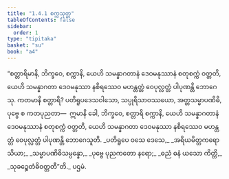 ```yaml
---
title: "1.4.1 စက္ကသုတ္တ"
tableOfContents: false
sidebar:
  order: 1
type: "tipitaka"
basket: "su"
book: "a4"
---
```



<DynamicBreadcrumb />

<Division number="31" book="a4" e="ch" v="15" p="341">

<Paragraph number="215" book="a4">
“စတ္တာရိမာနိ, ဘိက္ခဝေ, စက္ကာနိ, ယေဟိ သမန္နာဂတာနံ ဒေဝမနုဿာနံ စတုစက္ကံ ဝတ္တတိ, ယေဟိ သမန္နာဂတာ ဒေဝမနုဿာ နစိရဿေဝ မဟန္တတ္တံ ဝေပုလ္လတ္တံ ပါပုဏန္တိ ဘောဂေသု. ကတမာနိ စတ္တာရိ? ပတိရူပဒေသဝါသော, သပ္ပုရိသာဝဿယော, အတ္တသမ္မာပဏိဓိ, ပုဗ္ဗေ စ ကတပုညတာ—  ဣမာနိ ခေါ, ဘိက္ခဝေ, စတ္တာရိ စက္ကာနိ, ယေဟိ သမန္နာဂတာနံ ဒေဝမနုဿာနံ စတုစက္ကံ ဝတ္တတိ, ယေဟိ သမန္နာဂတာ ဒေဝမနုဿာ နစိရဿေဝ မဟန္တတ္တံ ဝေပုလ္လတ္တံ ပါပုဏန္တိ ဘောဂေသူတိ.
</Paragraph>

<Paragraph number="216" type="verses" book="a4">
_ပတိရူပေ ဝသေ ဒေသေ,_  
_အရိယမိတ္တကရော သိယာ;_  
_သမ္မာပဏိဓိသမ္ပန္နော,_  
_ပုဗ္ဗေ ပုညကတော နရော;_  
_ဓညံ ဓနံ ယသော ကိတ္တိ,_  
_သုခဉ္စေတံဓိဝတ္တတီ”တိ._  


</Paragraph>
</Division>

<Paragraph number="217" type="center" book="a4">
ပဌမံ.
</Paragraph>